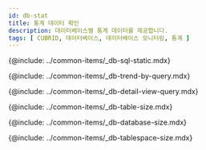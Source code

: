 ```yaml
---
id: db-stat
title: 통계 데이터 확인
description: 데이터베이스별 통계 데이터를 제공합니다.
tags: [ CUBRID, 데이터베이스, 데이터베이스 모니터링, 통계 ]
---
```


{@include: ../common-items/_db-sql-static.mdx} 

{@include: ../common-items/_db-trend-by-query.mdx} 

{@include: ../common-items/_db-detail-view-query.mdx} 

<!-- mysql, mariadb 지원 -->
{@include: ../common-items/_db-table-size.mdx}

<!-- mysql, mariadb, CUBRID 지원 -->
{@include: ../common-items/_db-database-size.mdx}

<!-- oracle, tibero, CUBRID -->
{@include: ../common-items/_db-tablespace-size.mdx} 

<!-- oracle, tibero -->
<!-- {@include: ../common-items/_db-sga-size.mdx} -->